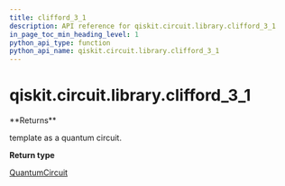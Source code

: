 ```yaml
---
title: clifford_3_1
description: API reference for qiskit.circuit.library.clifford_3_1
in_page_toc_min_heading_level: 1
python_api_type: function
python_api_name: qiskit.circuit.library.clifford_3_1
---
```


# qiskit.circuit.library.clifford\_3\_1

<Function id="qiskit.circuit.library.clifford_3_1" isDedicatedPage={true} github="https://github.com/qiskit/qiskit/tree/stable/0.21/qiskit/circuit/library/templates/clifford/clifford_3_1.py" signature="clifford_3_1()">
  **Returns**

  template as a quantum circuit.

  **Return type**

  [QuantumCircuit](qiskit.circuit.QuantumCircuit "qiskit.circuit.QuantumCircuit")
</Function>

